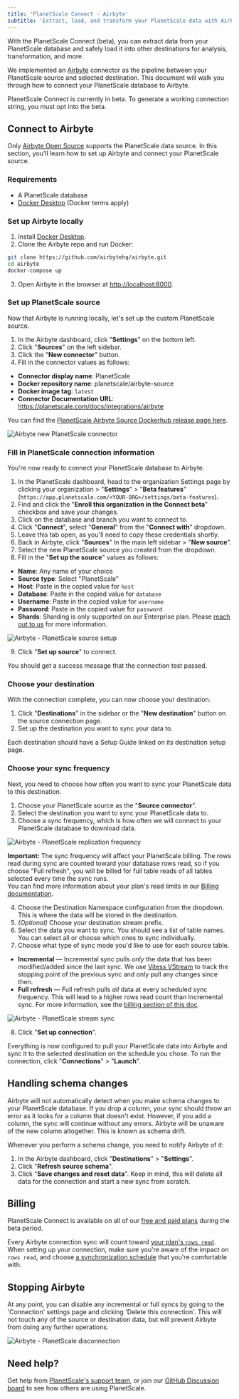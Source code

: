 ```yaml
---
title: 'PlanetScale Connect - Airbyte'
subtitle: 'Extract, load, and transform your PlanetScale data with Airbyte.'
---
```


With the PlanetScale Connect (beta), you can extract data from your PlanetScale database and safely load it into other destinations for analysis, transformation, and more.

We implemented an [Airbyte](https://airbyte.com/) connector as the pipeline between your PlanetScale source and selected destination. This document will walk you through how to connect your PlanetScale database to Airbyte.

<InfoBlock type='note'>
  PlanetScale Connect is currently in beta. To generate a working connection string, you must opt into the beta.
</InfoBlock>

## Connect to Airbyte

Only [Airbyte Open Source](https://docs.airbyte.com/quickstart/deploy-airbyte) supports the PlanetScale data source. In this section, you'll learn how to set up Airbyte and connect your PlanetScale source.

### Requirements

- A PlanetScale database
- [Docker Desktop](https://www.docker.com/products/docker-desktop/) (Docker terms apply)

### Set up Airbyte locally

1. Install [Docker Desktop](https://www.docker.com/products/docker-desktop/).
2. Clone the Airbyte repo and run Docker:

```bash
git clone https://github.com/airbytehq/airbyte.git
cd airbyte
docker-compose up
```

3. Open Airbyte in the browser at [http://localhost:8000](http://localhost:8000).

### Set up PlanetScale source

Now that Airbyte is running locally, let's set up the custom PlanetScale source.

1. In the Airbyte dashboard, click "**Settings**" on the bottom left.
2. Click "**Sources**" on the left sidebar.
3. Click the "**New connector**" button.
4. Fill in the connector values as follows:

- **Connector display name**: PlanetScale
- **Docker repository name**: planetscale/airbyte-source
- **Docker image tag**: `latest`
- **Connector Documentation URL**: https://planetscale.com/docs/integrations/airbyte

You can find the [PlanetScale Airbyte Source Dockerhub release page here](https://hub.docker.com/r/planetscale/airbyte-source).

![Airbyte new PlanetScale connector](/docs/img/docs/airbyte-new-connector.png)

### Fill in PlanetScale connection information

You're now ready to connect your PlanetScale database to Airbyte.

1. In the PlanetScale dashboard, head to the organization Settings page by clicking your organization > "**Settings**" > "**Beta features**" (`https://app.planetscale.com/<YOUR-ORG>/settings/beta-features`).
2. Find and click the "**Enroll this organization in the Connect beta**" checkbox and save your changes.
3. Click on the database and branch you want to connect to.
4. Click "**Connect**", select "**General**" from the "**Connect with**" dropdown.
5. Leave this tab open, as you'll need to copy these credentials shortly.
6. Back in Airbyte, click "**Sources**" in the main left sidebar > "**New source**".
7. Select the new PlanetScale source you created from the dropdown.
8. Fill in the "**Set up the source**" values as follows:

- **Name**: Any name of your choice
- **Source type**: Select "PlanetScale"
- **Host**: Paste in the copied value for `host`
- **Database**: Paste in the copied value for `database`
- **Username**: Paste in the copied value for `username`
- **Password**: Paste in the copied value for `password`
- **Shards**: Sharding is only supported on our Enterprise plan. Please [reach out to us](/contact) for more information.

![Airbyte - PlanetScale source setup](/docs/img/docs/airbyte-planetscale-source-setup.png)

9. Click "**Set up source**" to connect.

You should get a success message that the connection test passed.

### Choose your destination

With the connection complete, you can now choose your destination.

1. Click "**Destinations**" in the sidebar or the "**New destination**" button on the source connection page.
2. Set up the destination you want to sync your data to.

Each destination should have a Setup Guide linked on its destination setup page.

### Choose your sync frequency

Next, you need to choose how often you want to sync your PlanetScale data to this destination.

1. Choose your PlanetScale source as the "**Source connector**".
2. Select the destination you want to sync your PlanetScale data to.
3. Choose a sync frequency, which is how often we will connect to your PlanetScale database to download data.

![Airbyte - PlanetScale replication frequency](/docs/img/docs/airbyte-replication-frequency.png)

<InfoBlock>
  <strong>Important:</strong> The sync frequency will affect your PlanetScale billing. The rows read during sync are counted toward your database rows read, so if you choose "Full refresh", you will be billed for full table reads of all tables selected every time the sync runs.
  <br/>
  You can find more information about your plan's read limits in our <a href="/docs/concepts/billing#planet-scale-plans">Billing documentation</a>.
</InfoBlock>

4. Choose the Destination Namespace configuration from the dropdown. This is where the data will be stored in the destination.
5. *(Optional)* Choose your destination stream prefix.
6. Select the data you want to sync. You should see a list of table names. You can select all or choose which ones to sync individually.
7. Choose what type of sync mode you'd like to use for each source table.

- **Incremental** &mdash; Incremental sync pulls *only* the data that has been modified/added since the last sync. We use [Vitess VStream](https://vitess.io/docs/13.0/concepts/vstream/) to track the stopping point of the previous sync and only pull any changes since then.
- **Full refresh** &mdash; Full refresh pulls *all* data at every scheduled sync frequency. This will lead to a higher rows read count than Incremental sync. For more information, see the [billing section of this doc](#billing).

![Airbyte - PlanetScale stream sync](/docs/img/docs/airbyte-streams.png)

8. Click "**Set up connection**".

Everything is now configured to pull your PlanetScale data into Airbyte and sync it to the selected destination on the schedule you chose. To run the connection, click "**Connections**" > "**Launch**".

## Handling schema changes

Airbyte will not automatically detect when you make schema changes to your PlanetScale database. If you drop a column, your sync should throw an error as it looks for a column that doesn't exist. However, if you add a column, the sync will continue without any errors. Airbyte will be unaware of the new column altogether. This is known as schema drift.

Whenever you perform a schema change, you need to notify Airbyte of it:

1. In the Airbyte dashboard, click "**Destinations**" > "**Settings**".
2. Click "**Refresh source schema**".
3. Click "**Save changes and reset data**". Keep in mind, this will delete all data for the connection and start a new sync from scratch.

## Billing

PlanetScale Connect is available on all of our [free and paid plans](/docs/concepts/billing#planet-scale-plans) during the beta period.

Every Airbyte connection sync will count toward [your plan's `rows read`](/docs/concepts/billing#planet-scale-plans). When setting up your connection, make sure you're aware of the impact on `rows read`, and choose [a synchronization schedule](#choose-your-sync-frequency) that you're comfortable with.

## Stopping Airbyte

At any point, you can disable any incremental or full syncs by going to the 'Connection' settings page and clicking 'Delete this connection'. This will not touch any of the source or destination data, but will prevent Airbyte from doing any further operations.

![Airbyte - PlanetScale disconnection](/docs/img/docs/airbyte-disconnect.png)

## Need help?

Get help from [PlanetScale's support team](https://support.planetscale.com), or join our [GitHub Discussion board](https://github.com/planetscale/discussion/discussions) to see how others are using PlanetScale.
